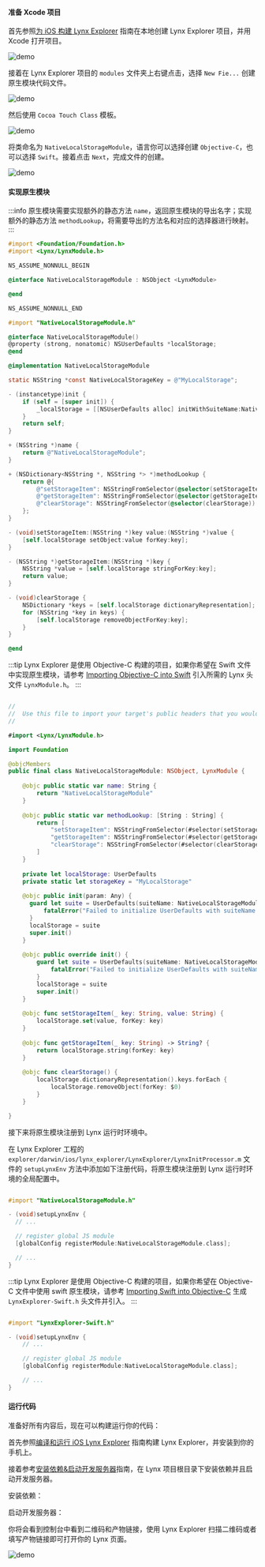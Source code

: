 
#### 准备 Xcode 项目

首先参照[为 iOS 构建 Lynx Explorer](https://github.com/lynx-family/lynx/tree/develop/explorer/darwin/ios) 指南在本地创建 Lynx Explorer 项目，并用 Xcode 打开项目。

![demo](/assets/doc/native-modules-ios-step1.png)

接着在 Lynx Explorer 项目的 `modules` 文件夹上右键点击，选择 `New Fie...` 创建原生模块代码文件。

![demo](/assets/doc/native-modules-ios-step2.png)

然后使用 `Cocoa Touch Class` 模板。

![demo](/assets/doc/native-modules-ios-step3.png)

将类命名为 `NativeLocalStorageModule`，语言你可以选择创建 `Objective-C`，也可以选择 `Swift`。接着点击 `Next`，完成文件的创建。

![demo](/assets/doc/native-modules-ios-step4.png)

#### 实现原生模块

:::info
原生模块需要实现额外的静态方法 `name`，返回原生模块的导出名字；实现额外的静态方法 `methodLookup`，将需要导出的方法名和对应的选择器进行映射。
:::

<Tabs groupId='native-module'>
<Tab label="Objective-C">

```objective-c {6} title="explorer/darwin/ios/lynx_explorer/LynxExplorer/modules/NativeLocalStorageModule.h"
#import <Foundation/Foundation.h>
#import <Lynx/LynxModule.h>

NS_ASSUME_NONNULL_BEGIN

@interface NativeLocalStorageModule : NSObject <LynxModule>

@end

NS_ASSUME_NONNULL_END
```

<CodeFold height={360} toggle>

```objective-c {18-20,22-27} title="explorer/darwin/ios/lynx_explorer/LynxExplorer/modules/NativeLocalStorageModule.m"
#import "NativeLocalStorageModule.h"

@interface NativeLocalStorageModule()
@property (strong, nonatomic) NSUserDefaults *localStorage;
@end

@implementation NativeLocalStorageModule

static NSString *const NativeLocalStorageKey = @"MyLocalStorage";

- (instancetype)init {
    if (self = [super init]) {
        _localStorage = [[NSUserDefaults alloc] initWithSuiteName:NativeLocalStorageKey];
    }
    return self;
}

+ (NSString *)name {
    return @"NativeLocalStorageModule";
}

+ (NSDictionary<NSString *, NSString *> *)methodLookup {
    return @{
        @"setStorageItem": NSStringFromSelector(@selector(setStorageItem:value:)),
        @"getStorageItem": NSStringFromSelector(@selector(getStorageItem:)),
        @"clearStorage": NSStringFromSelector(@selector(clearStorage))
    };
}

- (void)setStorageItem:(NSString *)key value:(NSString *)value {
    [self.localStorage setObject:value forKey:key];
}

- (NSString *)getStorageItem:(NSString *)key {
    NSString *value = [self.localStorage stringForKey:key];
    return value;
}

- (void)clearStorage {
    NSDictionary *keys = [self.localStorage dictionaryRepresentation];
    for (NSString *key in keys) {
        [self.localStorage removeObjectForKey:key];
    }
}

@end
```
</CodeFold>

</Tab>
<Tab label="Swift">


:::tip
Lynx Explorer 是使用 Objective-C 构建的项目，如果你希望在 Swift 文件中实现原生模块，请参考 [Importing Objective-C into Swift](https://developer.apple.com/documentation/swift/importing-objective-c-into-swift) 引入所需的 Lynx 头文件 `LynxModule.h`。
:::

```swift title="explorer/darwin/ios/lynx_explorer/LynxExplorer/modules/LynxExplorer-Bridging-Header.h"

//
//  Use this file to import your target's public headers that you would like to expose to Swift.
//

#import <Lynx/LynxModule.h>


```

<CodeFold height={360} toggle>

```swift {6-8,10-16} title="explorer/darwin/ios/lynx_explorer/LynxExplorer/modules/NativeLocalStorageModule.swift"
import Foundation

@objcMembers
public final class NativeLocalStorageModule: NSObject, LynxModule {
    
    @objc public static var name: String {
        return "NativeLocalStorageModule"
    }
    
    @objc public static var methodLookup: [String : String] {
        return [
            "setStorageItem": NSStringFromSelector(#selector(setStorageItem(_:value:))),
            "getStorageItem": NSStringFromSelector(#selector(getStorageItem(_:))),
            "clearStorage": NSStringFromSelector(#selector(clearStorage))
        ]
    }
    
    private let localStorage: UserDefaults
    private static let storageKey = "MyLocalStorage"
  
    @objc public init(param: Any) {
      guard let suite = UserDefaults(suiteName: NativeLocalStorageModule.storageKey) else {
          fatalError("Failed to initialize UserDefaults with suiteName: \(NativeLocalStorageModule.storageKey)")
      }
      localStorage = suite
      super.init()
    }
    
    @objc public override init() {
        guard let suite = UserDefaults(suiteName: NativeLocalStorageModule.storageKey) else {
            fatalError("Failed to initialize UserDefaults with suiteName: \(NativeLocalStorageModule.storageKey)")
        }
        localStorage = suite
        super.init()
    }
    
    @objc func setStorageItem(_ key: String, value: String) {
        localStorage.set(value, forKey: key)
    }
    
    @objc func getStorageItem(_ key: String) -> String? {
        return localStorage.string(forKey: key)
    }
    
    @objc func clearStorage() {
        localStorage.dictionaryRepresentation().keys.forEach {
            localStorage.removeObject(forKey: $0)
        }
    }

}

```

</CodeFold>


</Tab>
</Tabs>

接下来将原生模块注册到 Lynx 运行时环境中。

在 Lynx Explorer 工程的 `explorer/darwin/ios/lynx_explorer/LynxExplorer/LynxInitProcessor.m` 文件的 `setupLynxEnv` 方法中添加如下注册代码，将原生模块注册到 Lynx 运行时环境的全局配置中。



<Tabs groupId='native-module'>
<Tab label="Objective-C">

```objective-c {7} title="explorer/darwin/ios/lynx_explorer/LynxExplorer/LynxInitProcessor.m"

#import "NativeLocalStorageModule.h"

- (void)setupLynxEnv {
  // ...

  // register global JS module
  [globalConfig registerModule:NativeLocalStorageModule.class];

  // ...
}
```

</Tab>
<Tab label="Swift">

:::tip
Lynx Explorer 是使用 Objective-C 构建的项目，如果你希望在 Objective-C 文件中使用 swift 原生模块，请参考 [Importing Swift into Objective-C](https://developer.apple.com/documentation/swift/importing-swift-into-objective-c) 生成 `LynxExplorer-Swift.h` 头文件并引入。
:::

```objective-c {7} title="explorer/darwin/ios/lynx_explorer/LynxExplorer/LynxInitProcessor.m"

#import "LynxExplorer-Swift.h"

- (void)setupLynxEnv {
    // ...

    // register global JS module
    [globalConfig registerModule:NativeLocalStorageModule.class];

    // ...
}
```
</Tab>
</Tabs>


#### 运行代码

准备好所有内容后，现在可以构建运行你的代码：

首先参照[编译和运行 iOS Lynx Explorer](https://github.com/lynx-family/lynx/tree/develop/explorer/darwin/ios#build-ios-app) 指南构建 Lynx Explorer，并安装到你的手机上。

接着参考[安装依赖&启动开发服务器](../start/quick-start#安装)指南，在 Lynx 项目根目录下安装依赖并且启动开发服务器。

安装依赖：

<PackageManagerTabs command="install" />

启动开发服务器：

<PackageManagerTabs command="run dev" />

你将会看到控制台中看到二维码和产物链接，使用 Lynx Explorer 扫描二维码或者填写产物链接即可打开你的 Lynx 页面。

![demo](/assets/doc/native-modules-demo-ios-en.gif)

